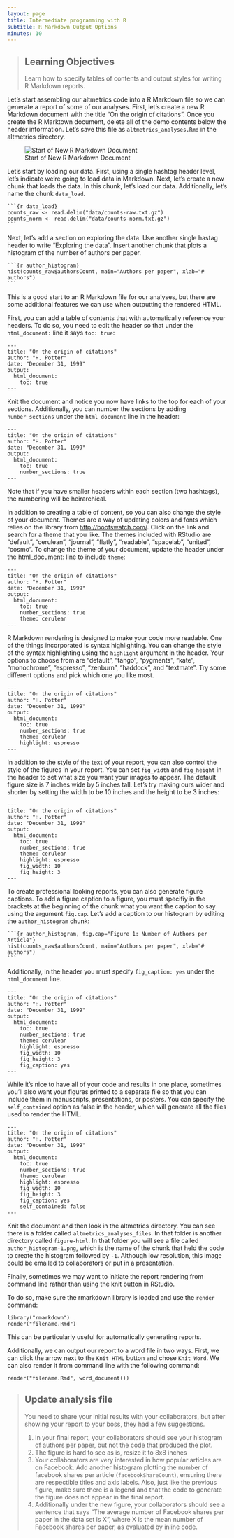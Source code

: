 ```yaml
---
layout: page
title: Intermediate programming with R
subtitle: R Markdown Output Options
minutes: 10
---
```


> ## Learning Objectives {.objectives}
> Learn how to specify tables of contents and output styles for writing R Markdown reports. 

Let's start assembling our altmetrics code into a R Markdown file so we can generate a report of some of our analyses. 
First, let's create a new R Markdown document with the title "On the origin of citations".
Once you create the R Marktown document, delete all of the demo contents below the header information. 
Let's save this file as `altmetrics_analyses.Rmd` in the altmetrics directory.

![Start of New R Markdown Document](fig/start-of-rmd.png)

Let's start by loading our data. 
First, using a single hashtag header level, let's indicate we're going to load data in Markdown.
Next, let's create a new chunk that loads the data. 
In this chunk, let's load our data.
Additionally, let's name the chunk `data_load`.

<pre><code>```{r data_load}
counts_raw <- read.delim("data/counts-raw.txt.gz")
counts_norm <- read.delim("data/counts-norm.txt.gz")
```</code></pre>

Next, let's add a section on exploring the data.
Use another single hastag header to write "Exploring the data".
Insert another chunk that plots a histogram of the number of authors per paper. 

<pre><code>```{r author_histogram}
hist(counts_raw$authorsCount, main="Authors per paper", xlab="# authors")
```</code></pre>

This is a good start to an R Markdown file for our analyses, but there are some additional features we can use when outputting the rendered HTML. 

First, you can add a table of contents that with automatically reference your headers.
To do so, you need to edit the header so that under the `html_document:` line it says `toc: true`:

```
---
title: "On the origin of citations"
author: "H. Potter"
date: "December 31, 1999"
output:
  html_document:
    toc: true
---
```

Knit the document and notice you now have links to the top for each of your sections. 
Additionally, you can number the sections by adding `number_sections` under the `html_document` line in the header:

```
---
title: "On the origin of citations"
author: "H. Potter"
date: "December 31, 1999"
output:
  html_document:
    toc: true
    number_sections: true
---
```

Note that if you have smaller headers within each section (two hashtags), the numbering will be heirarchical.


In addition to creating a table of content, so you can also change the style of your document. 
Themes are a way of updating colors and fonts which relies on the library from <http://bootswatch.com/>.
Click on the link and search for a theme that you like.
The themes included with RStudio are “default”, “cerulean”, “journal”, “flatly”, “readable”, “spacelab”, “united”, “cosmo”.
To change the theme of your document, update the header under the html_document: line to include `theme`:

```
---
title: "On the origin of citations"
author: "H. Potter"
date: "December 31, 1999"
output:
  html_document:
    toc: true
    number_sections: true
    theme: cerulean
---
```

R Markdown rendering is designed to make your code more readable.
One of the things incorporated is syntax highlighting. 
You can change the style of the syntax highlighting using the `highlight` argument in the header. 
Your options to choose from are "default", "tango", "pygments", "kate", "monochrome", "espresso", "zenburn", "haddock", and "textmate".
Try some different options and pick which one you like most. 

```
---
title: "On the origin of citations"
author: "H. Potter"
date: "December 31, 1999"
output:
  html_document:
    toc: true
    number_sections: true
    theme: cerulean
    highlight: espresso
---
```



In addition to the style of the text of your report, you can also control the style of the figures in your report. 
You can set `fig_width` and `fig_height` in the header to set what size you want your images to appear.
The default figure size is 7 inches wide by 5 inches tall.
Let's try making ours wider and shorter by setting the width to be 10 inches and the height to be 3 inches:

```
---
title: "On the origin of citations"
author: "H. Potter"
date: "December 31, 1999"
output:
  html_document:
    toc: true
    number_sections: true
    theme: cerulean
    highlight: espresso
    fig_width: 10
    fig_height: 3
---
```

To create professional looking reports, you can also generate figure captions.
To add a figure caption to a figure, you must specifiy in the brackets at the beginning of the chunk what you want the caption to say using the argument `fig.cap`. 
Let's add a caption to our histogram by editing the `author_histogram` chunk:

<pre><code>```{r author_histogram, fig.cap="Figure 1: Number of Authors per Article"}
hist(counts_raw$authorsCount, main="Authors per paper", xlab="# authors")
```</code></pre>

Additionally, in the header you must specify `fig_caption: yes` under the `html_document` line.

```
---
title: "On the origin of citations"
author: "H. Potter"
date: "December 31, 1999"
output:
  html_document:
    toc: true
    number_sections: true
    theme: cerulean
    highlight: espresso
    fig_width: 10
    fig_height: 3
    fig_caption: yes
---
```


While it's nice to have all of your code and results in one place, sometimes you'll also want your figures printed to a separate file so that you can include them in manuscripts, presentations, or posters. 
You can specify the `self_contained` option as false in the header, which will generate all the files used to render the HTML. 

```
---
title: "On the origin of citations"
author: "H. Potter"
date: "December 31, 1999"
output:
  html_document:
    toc: true
    number_sections: true
    theme: cerulean
    highlight: espresso
    fig_width: 10
    fig_height: 3
    fig_caption: yes
    self_contained: false
---
```

Knit the document and then look in the altmetrics directory. 
You can see there is a folder called `altmetrics_analyses_files`.
In that folder is another directory called `figure-html`.
In that folder you will see a file called `author_histogram-1.png`, which is the name of the chunk that held the code to create the histogram followed by `-1`. 
Although low resolution, this image could be emailed to collaborators or put in a presentation. 

Finally, sometimes we may want to initiate the report rendering from command line rather than using the knit button in RStudio. 

To do so, make sure the rmarkdown library is loaded and use the `render` command:

```
library("rmarkdown")
render("filename.Rmd")
```

This can be particularly useful for automatically generating reports. 

Additionally, we can output our report to a word file in two ways. 
First, we can click the arrow next to the `Knit HTML` button and chose `Knit Word`. 
We can also render it from command line with the following command:

```
render("filename.Rmd", word_document())
```



> ## Update analysis file {.challenge}
>
> You need to share your initial results with your collaborators, but after showing your report to your boss, they had a few suggestions.
>
> 1. In your final report, your collaborators should see your histogram of authors per paper, but not the code that produced the plot.  
> 2. The figure is hard to see as is, resize it to 8x8 inches
> 3. Your collaborators are very interested in how popular articles are on Facebook. Add another histogram plotting the number of facebook shares per article (`facebookShareCount`), ensuring there are respectible titles and axis labels. Also, just like the previous figure, make sure there is a legend and that the code to generate the figure does not appear in the final report. 
> 4. Additionally under the new figure, your collaborators should see a sentence that says "The average number of Facebook shares per paper in the data set is X", where X is the mean number of Facebook shares per paper, as evaluated by inline code. 
